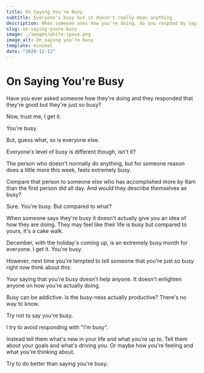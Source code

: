 ```yaml
---
title: On Saying You're Busy
subtitle: Everyone's busy but it doesn't really mean anything
description: When someone asks how you're doing, do you respond by saying you're busy? Even though you may be very busy, let's think about what that actually means.
slug: on-saying-youre-busy
image: ./images/white-space.png
image_alt: On saying you're busy
template: minimal
date: "2020-12-12"
---
```


# On Saying You're Busy

Have you ever asked someone how they're doing and they responded that they're good but they're just so busy?

Now, trust me, I get it.

You're busy.

But, guess what, so is everyone else.

Everyone's level of busy is different though, isn't it?

The person who doesn't normally do anything, but for someone reason does a little more this week, feels extremely busy.

Compare that person to someone else who has accomplished more by 8am than the first person did all day. And would they describe themselves as busy?

Sure. You're busy. But compared to what?

When someone says they're busy it doesn't actually give you an idea of how they are doing. They may feel like their life is busy but compared to yours, it's a cake walk.

December, with the holiday's coming up, is an extremely busy month for everyone. I get it. You're busy.

However, next time you're tempted to tell someone that you're just so busy right now think about this:

Your saying that you're busy doesn't help anyone. It doesn't enlighten anyone on how you're actually doing.

Busy can be addictive. Is the busy-ness actually productive? There's no way to know.

Try not to say you're busy.

I try to avoid responding with "I'm busy".

Instead tell them what's new in your life and what you're up to. Tell them about your goals and what's driving you. Or maybe how you're feeling and what you're thinking about.

Try to do better than saying you're busy.
